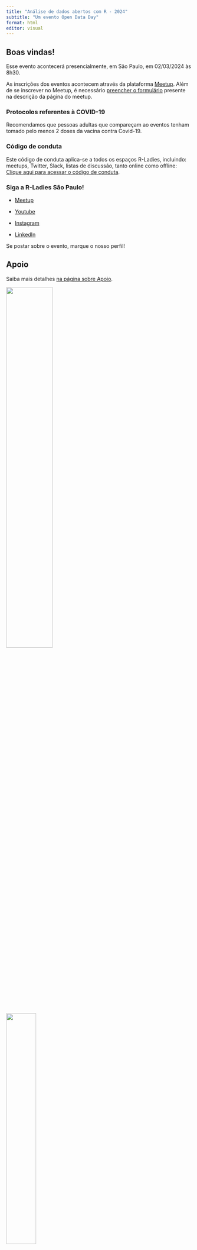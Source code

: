 ```yaml
---
title: "Análise de dados abertos com R - 2024"
subtitle: "Um evento Open Data Day"
format: html
editor: visual
---
```


## Boas vindas!

Esse evento acontecerá presencialmente, em São Paulo, em 02/03/2024 às 8h30.

As inscrições dos eventos acontecem através da plataforma [Meetup](https://www.meetup.com/rladies-sao-paulo/events/298936962/). Além de se inscrever no Meetup, é necessário [preencher o formulário](https://forms.gle/3xr5zvCspeyeo98M6) presente na descrição da página do meetup.

### Protocolos referentes à COVID-19

Recomendamos que pessoas adultas que compareçam ao eventos tenham tomado pelo menos 2 doses da vacina contra Covid-19.

### Código de conduta

Este código de conduta aplica-se a todos os espaços R-Ladies, incluindo: meetups, Twitter, Slack, listas de discussão, tanto online como offline: [Clique aqui para acessar o código de conduta](https://github.com/rladies/.github/blob/master/CODE_OF_CONDUCT.md#portuguese).

### Siga a R-Ladies São Paulo!

-   [Meetup](https://www.meetup.com/rladies-sao-paulo/)

-   [Youtube](https://www.youtube.com/c/RLadiesS%C3%A3oPaulo)

-   [Instagram](https://instagram.com/rladiessaopaulo)

-   [LinkedIn](https://www.linkedin.com/company/94788788/admin/feed/posts/)

Se postar sobre o evento, marque o nosso perfil!

## Apoio

Saiba mais detalhes [na página sobre Apoio](apoio.qmd).

[![](img/INSPER+CCD-LOGO-preto.png){fig-alt="Logo do CCD - Insper" fig-align="center" width="50%"}](https://www.insper.edu.br/pesquisa-e-conhecimento/centro-de-ciencia-de-dados/)

[![](https://ok.org.br/wp-content/themes/okbr/assets/images/logo.svg?v=20231004){fig-alt="Logo da OKBR" fig-align="center" width="40%"}](https://ok.org.br/)

[![](https://basedosdados.github.io/mais/images/bd_minilogo.png){fig-alt="Logo da BD" fig-align="center" width="20%"}](https://basedosdados.org/)
